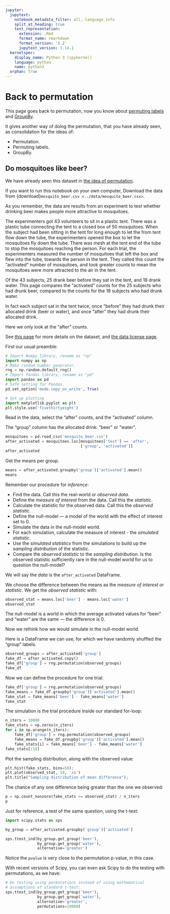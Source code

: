 ```yaml
---
jupyter:
  jupytext:
    notebook_metadata_filter: all,-language_info
    split_at_heading: true
    text_representation:
      extension: .Rmd
      format_name: rmarkdown
      format_version: '1.2'
      jupytext_version: 1.14.1
  kernelspec:
    display_name: Python 3 (ipykernel)
    language: python
    name: python3
  orphan: true
---
```


# Back to permutation

This page goes back to permutation, now you know about [permuting
labels](../wild-pandas/fishers_tea.Rmd) and
[GroupBy](../useful-pandas/groupby.Rmd).

It gives another way of doing the permutation, that you have
already seen, as consolidation for the ideas of:

* Permutation.
* Permuting labels.
* GroupBy.

## Do mosquitoes like beer?

We have already seen this dataset in [the idea of
permutation](permutation_idea.Rmd).

If you want to run this notebook on your own computer, Download
the data from {download}`mosquito_beer.csv
<../data/mosquito_beer.csv>`.

As you remember, the data are results from an experiment to test whether
drinking beer makes people more attractive to mosquitoes.

The experimenters got 43 volunteers to sit in a plastic tent. There was a
plastic tube connecting the tent to a closed box of 50 mosquitoes.  When the
subject had been sitting in the tent for long enough to let the from tent flow
down the tube, the experimenters opened the box to let the mosquitoes fly down
the tube.  There was mesh at the tent end of the tube to stop the mosquitoes
reaching the person.   For each trial, the experimenters measured the number of
mosquitoes that left the box and flew into the tube, towards the person in the
tent.  They called this count the "activated" number of mosquitoes, and took
greater counts to mean the mosquitoes were more attracted to the air in the
tent.

Of the 43 subjects, 25 drank beer before they sat in the tent, and 18 drank
water.  This page compares the "activated" counts for the 25 subjects who had
drunk beer, compared to the counts for the 18 subjects who had drunk water.

In fact each subject sat in the tent twice, once "before" they had drunk their
allocated drink (beer or water), and once "after" they had drunk their
allocated drink.

Here we only look at the "after" counts.

See [this
page](https://github.com/matthew-brett/datasets/tree/master/mosquito_beer) for
more details on the dataset, and [the data license page](../data/LICENSE).

First our usual preamble:

```python
# Import Numpy library, rename as "np"
import numpy as np
# Make random number generator.
rng = np.random.default_rng()
# Import Pandas library, rename as "pd"
import pandas as pd
# Safe setting for Pandas.
pd.set_option('mode.copy_on_write', True)

# Set up plotting
import matplotlib.pyplot as plt
plt.style.use('fivethirtyeight')
```

Read in the data, select the "after" counts, and the "activated" column.

The "group" column has the allocated drink: "beer" or "water".

```python
mosquitoes = pd.read_csv('mosquito_beer.csv')
after_activated = mosquitoes.loc[mosquitoes['test'] == 'after',
                                 ['group', 'activated']]
after_activated
```

Get the means per group.

```python
means = after_activated.groupby('group')['activated'].mean()
means
```

Remember our procedure for *inference*:

* Find the data. Call this the real-world or *observed data*.
* Define the *measure of interest* from the data.  Call this the *statistic*.
* Calculate the statistic for the observed data.  Call this the *observed
  statistic*.
* Define the null-model — a model of the world with the effect of interest set
  to 0.
* Simulate the data in the null-model world.
* For each simulation, calculate the measure of interest - the *simulated
  statistic*.
* Use the *simulated statistics* from the simulations to build up the *sampling
  distribution* of the statistic.
* Compare the *observed statistic* to the *sampling distribution*.  Is the
  observed statistic sufficiently rare in the null-model world for us to
  question the null-model?

We will say the *data* is the `after_activated` DataFrame.

We choose the difference between the means as the *measure of interest* or
*statistic*.  We get the *observed statistic* with:

```python
observed_stat = means.loc['beer'] - means.loc['water']
observed_stat
```

The null-model is a world in which the average activated values for "beer" and
"water" are the same — the difference is 0.

Now we rethink how we would simulate in the null-model world.

Here is a DataFrame we can use, for which we have randomly shuffled the "group"
labels.

```python
observed_groups = after_activated['group']
fake_df = after_activated.copy()
fake_df['group'] = rng.permutation(observed_groups)
fake_df
```

Now we can define the procedure for one trial:

```python
fake_df['group'] = rng.permutation(observed_groups)
fake_means = fake_df.groupby('group')['activated'].mean()
fake_stat = fake_means['beer'] - fake_means['water']
fake_stat
```

The simulation is the trial procedure inside our standard for-loop:

```python
n_iters = 10000
fake_stats = np.zeros(n_iters)
for i in np.arange(n_iters):
    fake_df['group'] = rng.permutation(observed_groups)
    fake_means = fake_df.groupby('group')['activated'].mean()
    fake_stats[i] = fake_means['beer'] - fake_means['water']
fake_stats[:10]
```

Plot the sampling distribution, along with the observed value:

```python
plt.hist(fake_stats, bins=50);
plt.plot(observed_stat, 10, 'ro')
plt.title("Sampling distribution of mean difference");
```

The chance of any one difference being greater than the one we observed:

```python
p = np.count_nonzero(fake_stats >= observed_stat) / n_iters
p
```

Just for reference, a test of the same question, using the t-test:

```python
import scipy.stats as sps

by_group = after_activated.groupby('group')['activated']

sps.ttest_ind(by_group.get_group('beer'),
              by_group.get_group('water'),
              alternative='greater')
```

Notice the `pvalue` is very close to the permutation p-value, in this case.


With recent versions of Scipy, you can even ask Scipy to do the testing with permutations, as we have:

```python
# Do testing using permutations instead of using mathematical
# assumptions of standard t-test:
sps.ttest_ind(by_group.get_group('beer'),
              by_group.get_group('water'),
              alternative='greater',
              permutations=10000)
```

